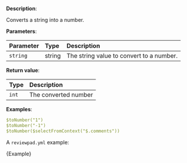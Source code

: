 
**Description**:

Converts a string into a number.

**Parameters**:

| Parameter | Type   | Description                              |
| :-------- | :----- | :--------------------------------------- |
| `string`  | string | The string value to convert to a number. |

**Return value**:

| Type  | Description          |
| :---- | :------------------- |
| `int` | The converted number |

**Examples**:

```yml
$toNumber("1")
$toNumber("-1")
$toNumber($selectFromContext("$.comments"))
```

A `reviewpad.yml` example:

<CodeBlock language="yml" title="reviewpad.yml">{Example}</CodeBlock>
